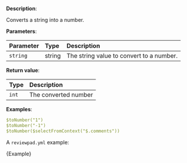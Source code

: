 
**Description**:

Converts a string into a number.

**Parameters**:

| Parameter | Type   | Description                              |
| :-------- | :----- | :--------------------------------------- |
| `string`  | string | The string value to convert to a number. |

**Return value**:

| Type  | Description          |
| :---- | :------------------- |
| `int` | The converted number |

**Examples**:

```yml
$toNumber("1")
$toNumber("-1")
$toNumber($selectFromContext("$.comments"))
```

A `reviewpad.yml` example:

<CodeBlock language="yml" title="reviewpad.yml">{Example}</CodeBlock>
